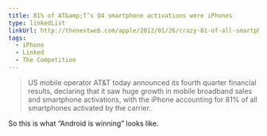 ```yaml
---
title: 81% of AT&amp;T’s Q4 smartphone activations were iPhones
type: linkedList
linkUrl: http://thenextweb.com/apple/2012/01/26/crazy-81-of-all-smartphones-sold-by-att-in-q4-were-iphones/
tags:
  - iPhone
  - Linked
  - The Competition
---
```


> US mobile operator AT&T today announced its fourth quarter financial results, declaring that it saw huge growth in mobile broadband sales and smartphone activations, with the iPhone accounting for 81% of all smartphones activated by the carrier.

So this is what “Android is winning” looks like.
